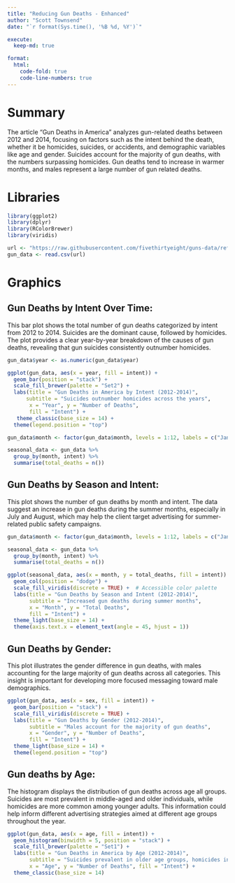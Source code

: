 ```yaml
---
title: "Reducing Gun Deaths - Enhanced"
author: "Scott Townsend"
date: "`r format(Sys.time(), '%B %d, %Y')`"

execute:
  keep-md: true

format:
  html:
    code-fold: true
    code-line-numbers: true
---
```

# Summary

The article "Gun Deaths in America" analyzes gun-related deaths between 2012 and 2014, focusing on factors such as the intent behind the death, whether it be homicides, suicides, or accidents, and demographic variables like age and gender. Suicides account for the majority of gun deaths, with the numbers surpassing homicides. Gun deaths tend to increase in warmer months, and males represent a large number of gun related deaths. 


# Libraries

```r

library(ggplot2)
library(dplyr)
library(RColorBrewer)
library(viridis)

url <- "https://raw.githubusercontent.com/fivethirtyeight/guns-data/refs/heads/master/full_data.csv"
gun_data <- read.csv(url)

```


# Graphics

## Gun Deaths by Intent Over Time:
This bar plot shows the total number of gun deaths categorized by intent from 2012 to 2014. Suicides are the dominant cause, followed by homicides. The plot provides a clear year-by-year breakdown of the causes of gun deaths, revealing that gun suicides consistently outnumber homicides.

```r
gun_data$year <- as.numeric(gun_data$year)

ggplot(gun_data, aes(x = year, fill = intent)) +
  geom_bar(position = "stack") +
  scale_fill_brewer(palette = "Set2") +
  labs(title = "Gun Deaths in America by Intent (2012-2014)",
      subtitle = "Suicides outnumber homicides across the years",
       x = "Year", y = "Number of Deaths",
       fill = "Intent") +
   theme_classic(base_size = 14) +
  theme(legend.position = "top")

gun_data$month <- factor(gun_data$month, levels = 1:12, labels = c("January", "February", "March", "April", "May", "June", "July", "August", "September", "October", "November", "December"))

seasonal_data <- gun_data %>%
  group_by(month, intent) %>%
  summarise(total_deaths = n())

```

## Gun Deaths by Season and Intent:
This plot shows the number of gun deaths by month and intent. The data suggest an increase in gun deaths during the summer months, especially in July and August, which may help the client target advertising for summer-related public safety campaigns.

```r
gun_data$month <- factor(gun_data$month, levels = 1:12, labels = c("January", "February", "March", "April", "May", "June", "July", "August", "September", "October", "November", "December"))

seasonal_data <- gun_data %>%
  group_by(month, intent) %>%
  summarise(total_deaths = n())

ggplot(seasonal_data, aes(x = month, y = total_deaths, fill = intent)) +
  geom_col(position = "dodge") +
  scale_fill_viridis(discrete = TRUE) +  # Accessible color palette
  labs(title = "Gun Deaths by Season and Intent (2012-2014)",
       subtitle = "Increased gun deaths during summer months",
       x = "Month", y = "Total Deaths",
       fill = "Intent") +
  theme_light(base_size = 14) +
  theme(axis.text.x = element_text(angle = 45, hjust = 1))

```

## Gun Deaths by Gender:
This plot illustrates the gender difference in gun deaths, with males accounting for the large majority of gun deaths across all categories. This insight is important for developing more focused messaging toward male demographics.

```r
ggplot(gun_data, aes(x = sex, fill = intent)) +
  geom_bar(position = "stack") +
  scale_fill_viridis(discrete = TRUE) +
  labs(title = "Gun Deaths by Gender (2012-2014)",
       subtitle = "Males account for the majority of gun deaths",
       x = "Gender", y = "Number of Deaths",
       fill = "Intent") +
  theme_light(base_size = 14) +
  theme(legend.position = "top")

```

## Gun deaths by Age:
The histogram displays the distribution of gun deaths across age all groups. Suicides are most prevalent in middle-aged and older individuals, while homicides are more common among younger adults. This information could help inform different advertising strategies aimed at different age groups throughout the year.

```r
ggplot(gun_data, aes(x = age, fill = intent)) +
  geom_histogram(binwidth = 5, position = "stack") +
  scale_fill_brewer(palette = "Set1") +
  labs(title = "Gun Deaths in America by Age (2012-2014)",
       subtitle = "Suicides prevalent in older age groups, homicides in younger adults",
       x = "Age", y = "Number of Deaths", fill = "Intent") +
  theme_classic(base_size = 14)

```